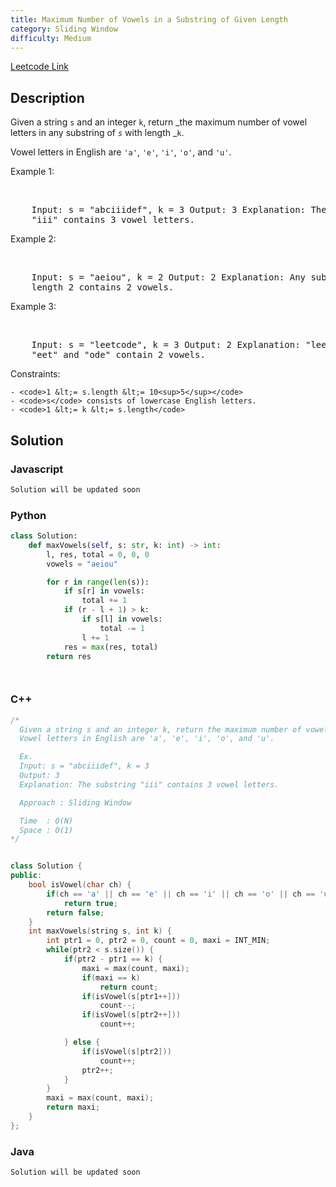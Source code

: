 ```yaml
---
title: Maximum Number of Vowels in a Substring of Given Length
category: Sliding Window
difficulty: Medium
---
```


<Callout>

[Leetcode Link](https://leetcode.com/problems/maximum-number-of-vowels-in-a-substring-of-given-length)

</Callout>

## Description

Given a string <code>s</code> and an integer <code>k</code>, return _the maximum number of vowel letters in any substring of _<code>s</code>_ with length _<code>k</code>.

Vowel letters in English are <code>&#39;a&#39;</code>, <code>&#39;e&#39;</code>, <code>&#39;i&#39;</code>, <code>&#39;o&#39;</code>, and <code>&#39;u&#39;</code>.

Example 1:

<br />
<pre className="overflow-x-auto">
	Input: s = &quot;abciiidef&quot;, k = 3 Output: 3 Explanation: The substring
	&quot;iii&quot; contains 3 vowel letters.
</pre>

Example 2:

<br />
<pre className="overflow-x-auto">
	Input: s = &quot;aeiou&quot;, k = 2 Output: 2 Explanation: Any substring of
	length 2 contains 2 vowels.
</pre>

Example 3:

<br />
<pre className="overflow-x-auto">
	Input: s = &quot;leetcode&quot;, k = 3 Output: 2 Explanation: &quot;lee&quot;,
	&quot;eet&quot; and &quot;ode&quot; contain 2 vowels.
</pre>

Constraints:

    - <code>1 &lt;= s.length &lt;= 10<sup>5</sup></code>
    - <code>s</code> consists of lowercase English letters.
    - <code>1 &lt;= k &lt;= s.length</code>

## Solution

### Javascript

```javascript
Solution will be updated soon
```

### Python

```python
class Solution:
    def maxVowels(self, s: str, k: int) -> int:
        l, res, total = 0, 0, 0
        vowels = "aeiou"

        for r in range(len(s)):
            if s[r] in vowels:
                total += 1
            if (r - l + 1) > k:
                if s[l] in vowels:
                    total -= 1
                l += 1
            res = max(res, total)
        return res




```

### C++

```cpp
/*
  Given a string s and an integer k, return the maximum number of vowel letters in any substring of s with length k.
  Vowel letters in English are 'a', 'e', 'i', 'o', and 'u'.

  Ex.
  Input: s = "abciiidef", k = 3
  Output: 3
  Explanation: The substring "iii" contains 3 vowel letters.

  Approach : Sliding Window

  Time  : O(N)
  Space : O(1)
*/


class Solution {
public:
    bool isVowel(char ch) {
        if(ch == 'a' || ch == 'e' || ch == 'i' || ch == 'o' || ch == 'u')
            return true;
        return false;
    }
    int maxVowels(string s, int k) {
        int ptr1 = 0, ptr2 = 0, count = 0, maxi = INT_MIN;
        while(ptr2 < s.size()) {
            if(ptr2 - ptr1 == k) {
                maxi = max(count, maxi);
                if(maxi == k)
                    return count;
                if(isVowel(s[ptr1++]))
                    count--;
                if(isVowel(s[ptr2++]))
                    count++;

            } else {
                if(isVowel(s[ptr2]))
                    count++;
                ptr2++;
            }
        }
        maxi = max(count, maxi);
        return maxi;
    }
};

```

### Java

```java
Solution will be updated soon
```
